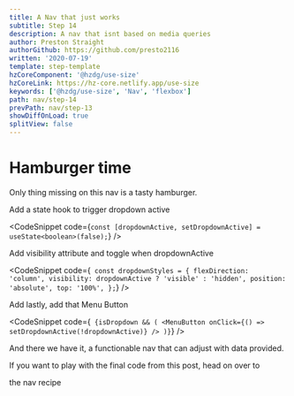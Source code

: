 ```yaml
---
title: A Nav that just works
subtitle: Step 14
description: A nav that isnt based on media queries
author: Preston Straight
authorGithub: https://github.com/presto2116
written: '2020-07-19'
template: step-template
hzCoreComponent: '@hzdg/use-size'
hzCoreLink: https://hz-core.netlify.app/use-size
keywords: ['@hzdg/use-size', 'Nav', 'flexbox']
path: nav/step-14
prevPath: nav/step-13
showDiffOnLoad: true
splitView: false
---
```



<RenderCode Code={Step14Code} />

# Hamburger time

Only thing missing on this nav is a tasty hamburger.

Add a state hook to trigger dropdown active

<CodeSnippet
  code={`const [dropdownActive, setDropdownActive] = useState<boolean>(false);`}
/>

Add visibility attribute and toggle when dropdownActive

<CodeSnippet
  code={`
const dropdownStyles = {
  flexDirection: 'column',
  visibility: dropdownActive ? 'visible' : 'hidden',
  position: 'absolute',
  top: '100%',
};`}
/>

Add lastly, add that Menu Button

<CodeSnippet
  code={`
{isDropdown && (
  <MenuButton onClick={() => setDropdownActive(!dropdownActive)} />
)}`}
/>

And there we have it, a functionable nav that can adjust with data provided.

If you want to play with the final code from this post, head on over to

<Link to={'/recipes/nav/'}>the nav recipe</Link>
